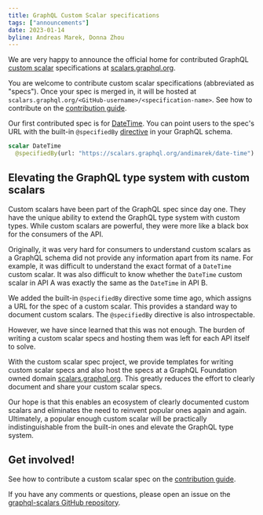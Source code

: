 ```yaml
---
title: GraphQL Custom Scalar specifications
tags: ["announcements"]
date: 2023-01-14
byline: Andreas Marek, Donna Zhou
---
```


We are very happy to announce the official home for contributed GraphQL
[custom scalar](https://spec.graphql.org/draft/#sec-Scalars.Custom-Scalars)
specifications at [scalars.graphql.org](https://scalars.graphql.org/).

You are welcome to contribute custom scalar specifications (abbreviated as
"specs"). Once your spec is merged in, it will be hosted at
`scalars.graphql.org/<GitHub-username>/<specification-name>`. See how to
contribute on the
[contribution guide](https://scalars.graphql.org/readme-contribution-guide).

Our first contributed spec is for
[DateTime](https://scalars.graphql.org/andimarek/date-time). You can point users
to the spec's URL with the built-in `@specifiedBy`
[directive](https://spec.graphql.org/draft/#sec--specifiedBy) in your GraphQL
schema.

```graphql
scalar DateTime
  @specifiedBy(url: "https://scalars.graphql.org/andimarek/date-time")
```

## Elevating the GraphQL type system with custom scalars

Custom scalars have been part of the GraphQL spec since day one. They have the
unique ability to extend the GraphQL type system with custom types. While custom
scalars are powerful, they were more like a black box for the consumers of the
API.

Originally, it was very hard for consumers to understand custom scalars as a
GraphQL schema did not provide any information apart from its name. For example,
it was difficult to understand the exact format of a `DateTime` custom scalar.
It was also difficult to know whether the `DateTime` custom scalar in API A was
exactly the same as the `DateTime` in API B.

We added the built-in `@specifiedBy` directive some time ago, which assigns a
URL for the spec of a custom scalar. This provides a standard way to document
custom scalars. The `@specifiedBy` directive is also introspectable.

However, we have since learned that this was not enough. The burden of writing a
custom scalar specs and hosting them was left for each API itself to solve.

With the custom scalar spec project, we provide templates for writing custom
scalar specs and also host the specs at a GraphQL Foundation owned domain
[scalars.graphql.org](https://scalars.graphql.org/). This greatly reduces the
effort to clearly document and share your custom scalar specs.

Our hope is that this enables an ecosystem of clearly documented custom scalars
and eliminates the need to reinvent popular ones again and again. Ultimately, a
popular enough custom scalar will be practically indistinguishable from the
built-in ones and elevate the GraphQL type system.

## Get involved!

See how to contribute a custom scalar spec on the
[contribution guide](https://scalars.graphql.org/readme-contribution-guide).

If you have any comments or questions, please open an issue on the
[graphql-scalars GitHub repository](https://github.com/graphql/graphql-scalars).
